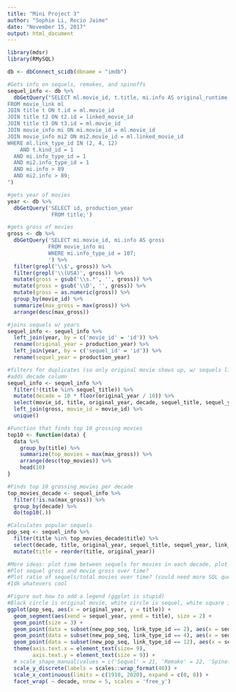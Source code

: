---
title: "Mini Project 3"
author: "Sophie Li, Rocio Jaime"
date: "November 15, 2017"
output: html_document
---

```{r}
library(mdsr)
library(RMySQL)
```

```{r}
db <- dbConnect_scidb(dbname = "imdb")

#Gets info on sequels, remakes, and spinoffs
sequel_info <- db %>%
  dbGetQuery("SELECT ml.movie_id, t.title, mi.info AS original_runtime, ml.linked_movie_id AS sequel_id, t2.title AS sequel_title, mi2.info AS sequel_runtime, ml.link_type_id
FROM movie_link ml
JOIN title t ON t.id = ml.movie_id
JOIN title t2 ON t2.id = linked_movie_id
JOIN title t3 ON t3.id = ml.movie_id
JOIN movie_info mi ON mi.movie_id = ml.movie_id
JOIN movie_info mi2 ON mi2.movie_id = ml.linked_movie_id
WHERE ml.link_type_id IN (2, 4, 12)
	AND t.kind_id = 1
  AND mi.info_type_id = 1 
  AND mi2.info_type_id = 1
  AND mi.info > 89
  AND mi2.info > 89;
")
```

```{r}
#gets year of movies
year <- db %>%
  dbGetQuery('SELECT id, production_year
              FROM title;')

#gets gross of movies
gross <- db %>% 
  dbGetQuery('SELECT mi.movie_id, mi.info AS gross
             FROM movie_info mi
             WHERE mi.info_type_id = 107;
             ') %>% 
  filter(grepl('\\$', gross)) %>% 
  filter(grepl('\\(USA)', gross)) %>% 
  mutate(gross = gsub('\\s.*', '', gross)) %>%
  mutate(gross = gsub('\\D', '', gross)) %>%
  mutate(gross = as.numeric(gross)) %>%
  group_by(movie_id) %>% 
  summarize(max_gross = max(gross)) %>% 
  arrange(desc(max_gross))

#joins sequels w/ years
sequel_info <- sequel_info %>% 
  left_join(year, by = c('movie_id' = 'id')) %>% 
  rename(original_year = production_year) %>% 
  left_join(year, by = c('sequel_id' = 'id')) %>% 
  rename(sequel_year = production_year)

#filters for duplicates (so only original movie shows up, w/ sequels linking to it)
#adds decade column
sequel_info <- sequel_info %>% 
  filter(!(title %in% sequel_title)) %>% 
  mutate(decade = 10 * floor(original_year / 10)) %>% 
  select(movie_id, title, original_year, decade, sequel_title, sequel_year, link_type_id) %>%
  left_join(gross, movie_id = movie_id) %>% 
  unique()

#Function that finds top 10 grossing movies
top10 <- function(data) {
  data %>%
    group_by(title) %>%
    summarize(top_movies = max(max_gross)) %>%
    arrange(desc(top_movies)) %>%
    head(10)
}

#Finds top 10 grossing movies per decade
top_movies_decade <- sequel_info %>% 
  filter(!is.na(max_gross)) %>% 
  group_by(decade) %>%
  do(top10(.))

#Calculates popular sequels
pop_seq <- sequel_info %>% 
  filter(title %in% top_movies_decade$title) %>% 
  select(decade, title, original_year, sequel_title, sequel_year, link_type_id) %>% 
  mutate(title = reorder(title, original_year))

```

```{r, fig.height=15, fig.width=20}
#More ideas: plot time between sequels for movies in each decade, plot number of sequels based on decade?
#Plot sequel gross and movie gross over time?
#Plot ratio of sequels/total movies over time? (could need more SQL queries idk)
#Idk whatevers cool

#Figure out how to add a legend (ggplot is stupid)
#Black circle is original movie, white circle is sequel, white square is remake, white triangle is spinoff
ggplot(pop_seq, aes(x = original_year, y = title)) +
  geom_segment(aes(xend = sequel_year, yend = title), size = 2) +
  geom_point(size = 3) +
  geom_point(data = subset(new_pop_seq, link_type_id == 2), aes(x = sequel_year, y = title), fill = 'white', shape = 21, size = 3) +
  geom_point(data = subset(new_pop_seq, link_type_id == 4), aes(x = sequel_year, y = title), fill = 'white', shape = 22, size = 2.9) +
  geom_point(data = subset(new_pop_seq, link_type_id == 12), aes(x = sequel_year, y = title),fill = 'white', shape = 24, size = 2.5) +
  theme(axis.text.x = element_text(size= 9),
        axis.text.y = element_text(size = 9)) +
  # scale_shape_manual(values = c('Sequel' = 21, 'Remake' = 22, 'Spinoff' = 24)) +
  scale_y_discrete(labels = scales::wrap_format(40)) +
  scale_x_continuous(limits = c(1910, 2020), expand = c(0, 0)) +
  facet_wrap( ~ decade, nrow = 5, scales = 'free_y')
```

